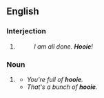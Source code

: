 ==English==

===Interjection===
{{en-interj}}

# {{context|Southern US|lang=en}} {{n-g|An expression of [[relief]].}}
#: ''I am all done. '''Hooie'''!''

===Noun===
{{en-noun|-}}

# {{context|slang|lang=en}} {{alternative form of|hooey|lang=en}}
#* ''You're full of '''hooie'''.''
#* ''That's a bunch of '''hooie'''.''